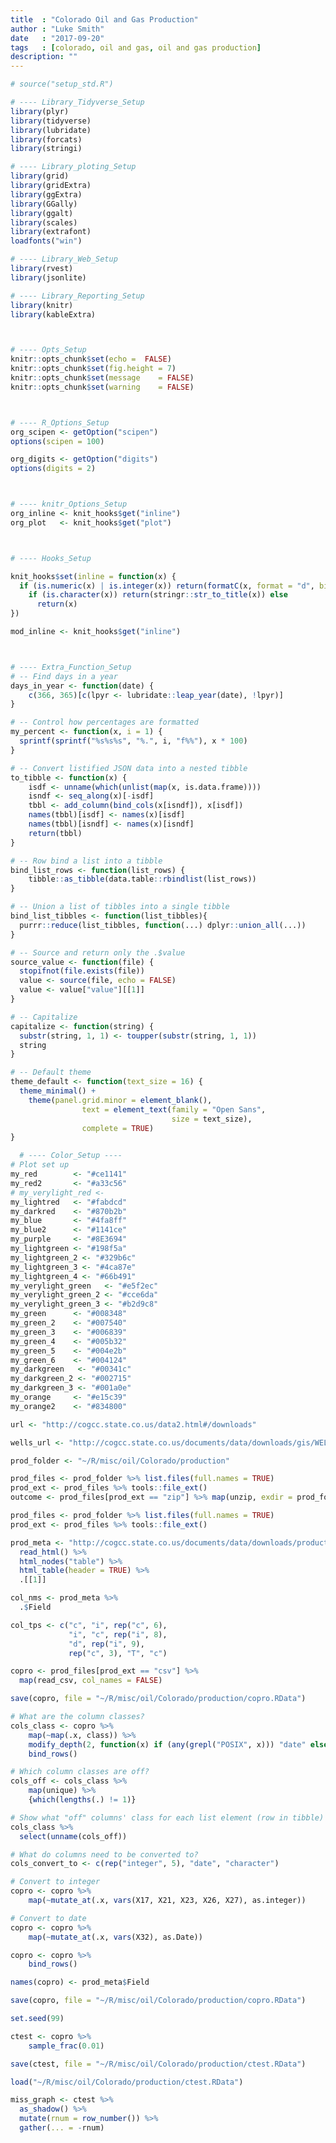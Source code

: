 ```yaml
---
title  : "Colorado Oil and Gas Production"
author : "Luke Smith"
date   : "2017-09-20"
tags   : [colorado, oil and gas, oil and gas production]
description: ""
---
```


```r
# source("setup_std.R")

# ---- Library_Tidyverse_Setup
library(plyr)
library(tidyverse)
library(lubridate)
library(forcats)
library(stringi)

# ---- Library_ploting_Setup
library(grid)
library(gridExtra)
library(ggExtra)
library(GGally)
library(ggalt)
library(scales)
library(extrafont)
loadfonts("win")

# ---- Library_Web_Setup
library(rvest)
library(jsonlite)

# ---- Library_Reporting_Setup
library(knitr)
library(kableExtra)



# ---- Opts_Setup
knitr::opts_chunk$set(echo =  FALSE)
knitr::opts_chunk$set(fig.height = 7)
knitr::opts_chunk$set(message    = FALSE)
knitr::opts_chunk$set(warning    = FALSE)



# ---- R_Options_Setup
org_scipen <- getOption("scipen")
options(scipen = 100)

org_digits <- getOption("digits")
options(digits = 2)



# ---- knitr_Options_Setup
org_inline <- knit_hooks$get("inline")
org_plot   <- knit_hooks$get("plot")



# ---- Hooks_Setup

knit_hooks$set(inline = function(x) {
  if (is.numeric(x) | is.integer(x)) return(formatC(x, format = "d", big.mark = ",")) else
    if (is.character(x)) return(stringr::str_to_title(x)) else
      return(x)
})

mod_inline <- knit_hooks$get("inline")



# ---- Extra_Function_Setup
# -- Find days in a year
days_in_year <- function(date) {
    c(366, 365)[c(lpyr <- lubridate::leap_year(date), !lpyr)]
}

# -- Control how percentages are formatted
my_percent <- function(x, i = 1) {
  sprintf(sprintf("%s%s%s", "%.", i, "f%%"), x * 100)
}

# -- Convert listified JSON data into a nested tibble
to_tibble <- function(x) {
    isdf <- unname(which(unlist(map(x, is.data.frame))))
    isndf <- seq_along(x)[-isdf]
    tbbl <- add_column(bind_cols(x[isndf]), x[isdf])
    names(tbbl)[isdf] <- names(x)[isdf]
    names(tbbl)[isndf] <- names(x)[isndf]
    return(tbbl)
}

# -- Row bind a list into a tibble
bind_list_rows <- function(list_rows) {
    tibble::as_tibble(data.table::rbindlist(list_rows))
}

# -- Union a list of tibbles into a single tibble
bind_list_tibbles <- function(list_tibbles){
  purrr::reduce(list_tibbles, function(...) dplyr::union_all(...))
}

# -- Source and return only the .$value
source_value <- function(file) {
  stopifnot(file.exists(file))
  value <- source(file, echo = FALSE)
  value <- value["value"][[1]]
}

# -- Capitalize
capitalize <- function(string) {
  substr(string, 1, 1) <- toupper(substr(string, 1, 1))
  string
}

# -- Default theme
theme_default <- function(text_size = 16) {
  theme_minimal() +
    theme(panel.grid.minor = element_blank(),
                text = element_text(family = "Open Sans",
                                    size = text_size),
                complete = TRUE)
}

  # ---- Color_Setup ----
# Plot set up
my_red        <- "#ce1141"
my_red2       <- "#a33c56"
# my_verylight_red <- 
my_lightred   <- "#fabdcd"
my_darkred    <- "#870b2b"
my_blue       <- "#4fa8ff"
my_blue2      <- "#1141ce"
my_purple     <- "#8E3694"
my_lightgreen <- "#198f5a"
my_lightgreen_2 <- "#329b6c"
my_lightgreen_3 <- "#4ca87e"
my_lightgreen_4 <- "#66b491"
my_verylight_green   <- "#e5f2ec"
my_verylight_green_2 <- "#cce6da"
my_verylight_green_3 <- "#b2d9c8"
my_green      <- "#008348"
my_green_2    <- "#007540"
my_green_3    <- "#006839"
my_green_4    <- "#005b32"
my_green_5    <- "#004e2b"
my_green_6    <- "#004124"
my_darkgreen   <- "#00341c"
my_darkgreen_2 <- "#002715"
my_darkgreen_3 <- "#001a0e"
my_orange     <- "#e15c39"
my_orange2    <- "#834800"


```


```r
url <- "http://cogcc.state.co.us/data2.html#/downloads"

wells_url <- "http://cogcc.state.co.us/documents/data/downloads/gis/WELLS_SHP.ZIP"
```

```r
prod_folder <- "~/R/misc/oil/Colorado/production"

prod_files <- prod_folder %>% list.files(full.names = TRUE)
prod_ext <- prod_files %>% tools::file_ext()
outcome <- prod_files[prod_ext == "zip"] %>% map(unzip, exdir = prod_folder)
```


```r
prod_files <- prod_folder %>% list.files(full.names = TRUE)
prod_ext <- prod_files %>% tools::file_ext()

prod_meta <- "http://cogcc.state.co.us/documents/data/downloads/production/production_record_data_dictionary.htm" %>%
  read_html() %>%
  html_nodes("table") %>%
  html_table(header = TRUE) %>%
  .[[1]]

col_nms <- prod_meta %>%
  .$Field

col_tps <- c("c", "i", rep("c", 6),
             "i", "c", rep("i", 8),
             "d", rep("i", 9),
             rep("c", 3), "T", "c")

copro <- prod_files[prod_ext == "csv"] %>%
  map(read_csv, col_names = FALSE)

save(copro, file = "~/R/misc/oil/Colorado/production/copro.RData")
```

```r
# What are the column classes?
cols_class <- copro %>%
    map(~map(.x, class)) %>%
    modify_depth(2, function(x) if (any(grepl("POSIX", x))) "date" else x) %>%
    bind_rows()

# Which column classes are off?
cols_off <- cols_class %>%
    map(unique) %>%
    {which(lengths(.) != 1)}

# Show what "off" columns' class for each list element (row in tibble)
cols_class %>%
  select(unname(cols_off))

# What do columns need to be converted to?
cols_convert_to <- c(rep("integer", 5), "date", "character")

# Convert to integer
copro <- copro %>%
    map(~mutate_at(.x, vars(X17, X21, X23, X26, X27), as.integer))

# Convert to date
copro <- copro %>%
    map(~mutate_at(.x, vars(X32), as.Date))

copro <- copro %>%
    bind_rows()

names(copro) <- prod_meta$Field

save(copro, file = "~/R/misc/oil/Colorado/production/copro.RData")
```


```r
set.seed(99)

ctest <- copro %>%
    sample_frac(0.01)

save(ctest, file = "~/R/misc/oil/Colorado/production/ctest.RData")
```

```r
load("~/R/misc/oil/Colorado/production/ctest.RData")

miss_graph <- ctest %>%
  as_shadow() %>%
  mutate(rnum = row_number()) %>%
  gather(... = -rnum)
```
